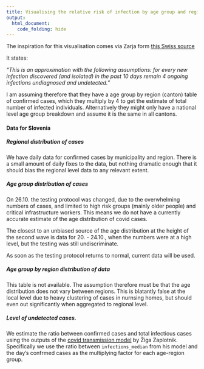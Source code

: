 ```yaml
---
title: Visualising the relative risk of infection by age group and region
output:
  html_document:
    code_folding: hide
---
```


The inspiration for this visualisation comes via Zarja form [this Swiss source]( https://twitter.com/firefoxx66/status/1325187943569481733?s=19 )

It states:

_"This is an approximation with the following assumptions:
for every new infection discovered (and isolated) in the past
10 days remain 4 ongoing infections undiagnosed and undetected."_

I am assuming therefore that they have a age group by region (canton) table of confirmed cases, which they multiply by 4 to get the estimate of total number of infected individuals. Alternatively they might only have a national level age group breakdown and assume it is the same in all cantons. 

#### Data for Slovenia

##### Regional distribution of cases

We have daily data for confirmed cases by municipality and region. There is a small amount of daily fixes to the data, but nothing dramatic enough that it should bias the regional level data to any relevant extent. 

##### Age group distribution of cases

On 26.10. the testing protocol was changed, due to the overwhelming numbers of cases, and limited to high risk groups (mainly older people) and critical infrastructure workers. This means we do not have a currently accurate estimate of the age distribution of covid cases. 

The closest to an unbiased source of the age distribution at the height of the second wave is data for 20. - 24.10., when the numbers were at a high level, but the testing was still undiscriminate. 

As soon as the testing protocol returns to normal, current data will be used. 

##### Age group by region distribution of data

This table is not available. The assumption therefore must be that the age distribution does not vary between regions. This is blatantly false at the local level due to heavy clustering of cases in nurnsing homes, but should even out significantly when aggregated to regional level. 


##### Level of undetected cases. 

We estimate the ratio between confirmed cases and total infectious cases using the outputs of the [covid transmission model](https://arxiv.org/pdf/2005.13282.pdf) by Žiga Zaplotnik. Specifically we use the ratio between `infections_median` from his model and the day's confrmed cases as the multiplying factor for each age-region group. 

```r





```







